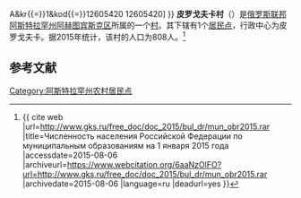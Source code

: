 {{Infobox Settlement
| official_name = 皮罗戈夫卡村
| native_name = Село Пироговка
| settlement_type = [[村|村]]
| subdivision_type = [[国家|国家]]
| subdivision_type1 = [[俄罗斯行政区划|州]]
| subdivision_type2 = [[区_(苏联)|区]]
| subdivision_name = {{RUS}}
| subdivision_name1 = [[阿斯特拉罕州|阿斯特拉罕州]]
| subdivision_name2 = [[阿赫图宾斯克区|阿赫图宾斯克区]]
| seat_type = 行政中心
| seat = 皮罗戈夫卡
| population_as_of=2015
| population_footnotes = <ref name=stat />
| population_total = 808
| coordinates_display = inline,title
| latd = 47.8763888888889 | latm =  | lats =  | latNS = N
| longd = 46.6361111111111 | longm =  | longs =  | longEW = E
| timezone = [[萨马拉时间|MSK+1]]
| utc_offset = +4
| blank_name = [[俄罗斯市政土地区划代码|OKTMO编码]]
| blank_info = [http://classif.spb.ru/classificators/view/tma.php?st{{=}}A&kr{{=}}1&kod{{=}}12605420 12605420]
}}
'''皮罗戈夫卡村'''（{{lang-ru|Село Пироговка}}）是[[俄罗斯联邦|俄罗斯联邦]][[阿斯特拉罕州|阿斯特拉罕州]][[阿赫图宾斯克区|阿赫图宾斯克区]]所属的一个[[村|村]]。其下辖有1个[[居民点|居民点]]，行政中心为皮罗戈夫卡。据2015年统计，该村的人口为808人。<ref name=stat>{{ cite web |url=http://www.gks.ru/free_doc/doc_2015/bul_dr/mun_obr2015.rar |title=Численность населения Российской Федерации по муниципальным образованиям на 1 января 2015 года |accessdate=2015-08-06 |archiveurl=https://www.webcitation.org/6aaNzOlFO?url=http://www.gks.ru/free_doc/doc_2015/bul_dr/mun_obr2015.rar |archivedate=2015-08-06 |language=ru |deadurl=yes }}</ref>

== 参考文献 ==
{{reflist}}

{{Russia-stub}}

[[Category:阿斯特拉罕州农村居民点|Category:阿斯特拉罕州农村居民点]]